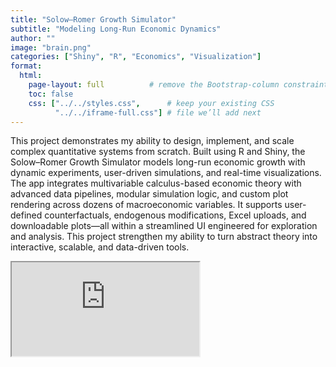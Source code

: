 ```yaml
---
title: "Solow–Romer Growth Simulator"
subtitle: "Modeling Long-Run Economic Dynamics"
author: ""
image: "brain.png"
categories: ["Shiny", "R", "Economics", "Visualization"]
format:
  html:
    page-layout: full          # remove the Bootstrap‑column constraint
    toc: false
    css: ["../../styles.css",      # keep your existing CSS
          "../../iframe-full.css"] # file we’ll add next
---
```



This project demonstrates my ability to design, implement, and scale complex quantitative systems from scratch. Built using R and Shiny, the Solow–Romer Growth Simulator models long-run economic growth with dynamic experiments, user-driven simulations, and real-time visualizations. The app integrates multivariable calculus-based economic theory with advanced data pipelines, modular simulation logic, and custom plot rendering across dozens of macroeconomic variables. It supports user-defined counterfactuals, endogenous modifications, Excel uploads, and downloadable plots—all within a streamlined UI engineered for exploration and analysis. This project strengthen my ability to turn abstract theory into interactive, scalable, and data-driven tools.


::: {.full-iframe}
<iframe
  src="https://4o85b6-eduardo-ramirez.shinyapps.io/The-Solow-Growth-Model/"
  allowfullscreen
></iframe>
:::

